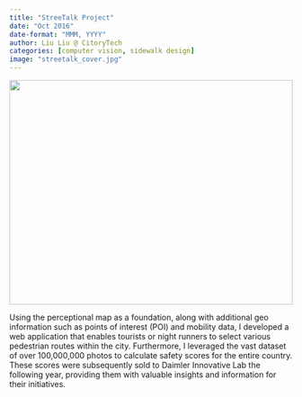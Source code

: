 ```yaml
---
title: "StreeTalk Project"
date: "Oct 2016"
date-format: "MMM, YYYY"
author: Liu Liu @ CitoryTech 
categories: [computer vision, sidewalk design]
image: "streetalk_cover.jpg"
---
```


<img src="streetalk_cover.jpg" style="height: 400px; width: 100%; object-fit: cover;">

Using the perceptional map as a foundation, along with additional geo information such as points of interest (POI) and mobility data, I developed a web application that enables tourists or night runners to select various pedestrian routes within the city. Furthermore, I leveraged the vast dataset of over 100,000,000 photos to calculate safety scores for the entire country. These scores were subsequently sold to Daimler Innovative Lab the following year, providing them with valuable insights and information for their initiatives.